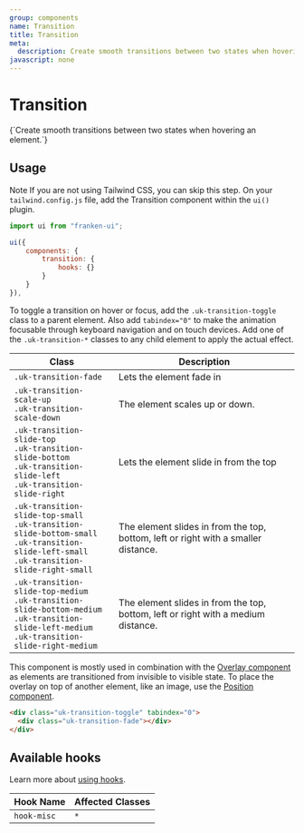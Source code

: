 ```yaml
---
group: components
name: Transition
title: Transition
meta:
  description: Create smooth transitions between two states when hovering an element.
javascript: none
---
```



# Transition

<p class="uk-text-lead">{`Create smooth transitions between two states when hovering an element.`}</p>

## Usage

<span class="uk-label uk-label-primary">Note</span> If you are not using Tailwind
CSS, you can skip this step. On your `tailwind.config.js` file, add the Transition
component within the `ui()` plugin.

```javascript
import ui from "franken-ui";

ui({
    components: {
        transition: {
            hooks: {}
        }
    }
}),
```

To toggle a transition on hover or focus, add the `.uk-transition-toggle` class to a parent element. Also add `tabindex="0"` to make the animation focusable through keyboard navigation and on touch devices. Add one of the `.uk-transition-*` classes to any child element to apply the actual effect.

| Class                                                                                                                                                           | Description                                                                        |
| --------------------------------------------------------------------------------------------------------------------------------------------------------------- | ---------------------------------------------------------------------------------- |
| `.uk-transition-fade`                                                                                                                                           | Lets the element fade in                                                           |
| `.uk-transition-scale-up`<br /> `.uk-transition-scale-down`                                                                                                     | The element scales up or down.                                                     |
| `.uk-transition-slide-top`<br /> `.uk-transition-slide-bottom`<br /> `.uk-transition-slide-left`<br /> `.uk-transition-slide-right`                             | Lets the element slide in from the top                                             |
| `.uk-transition-slide-top-small`<br /> `.uk-transition-slide-bottom-small`<br /> `.uk-transition-slide-left-small`<br /> `.uk-transition-slide-right-small`     | The element slides in from the top, bottom, left or right with a smaller distance. |
| `.uk-transition-slide-top-medium`<br /> `.uk-transition-slide-bottom-medium`<br /> `.uk-transition-slide-left-medium`<br /> `.uk-transition-slide-right-medium` | The element slides in from the top, bottom, left or right with a medium distance.  |

This component is mostly used in combination with the [Overlay component](/docs/overlay) as elements are transitioned from invisible to visible state. To place the overlay on top of another element, like an image, use the [Position component](/docs/position).

```html
<div class="uk-transition-toggle" tabindex="0">
  <div class="uk-transition-fade"></div>
</div>
```

<Example component="transition" index={0} />

## Available hooks

Learn more about [using hooks](/docs/hooks).

| Hook Name   | Affected Classes |
| ----------- | ---------------- |
| `hook-misc` | `*`              |
